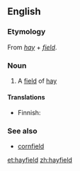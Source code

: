 ==English==

===Etymology===
From ''[[hay]]'' + ''[[field]]''.

===Noun===
{{en-noun}}

# A [[field]] of [[hay]]

====Translations====
{{trans-top}}
* Finnish: {{t-|fi|heinäpelto}}
{{trans-bottom}}

===See also===
* [[cornfield]]

[[et:hayfield]]
[[zh:hayfield]]